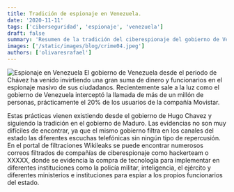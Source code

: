 ```yaml
---
title: Tradición de espionaje en Venezuela.
date: '2020-11-11'
tags: ['ciberseguridad', 'espionaje', 'venezuela']
draft: false
summary: 'Resumen de la tradición del ciberespionaje del gobierno de Venezuela.'
images: ['/static/images/blog/crime04.jpeg']
authors: ['olivaresrafael']
---
```


![Espionaje en Venezuela](/static/images/blog/crime04.jpeg)
El gobierno de Venezuela desde el periodo de Chávez ha venido invirtiendo una gran suma de dinero y funcionarios en el espionaje masivo de sus ciudadanos. Recientemente sale a la luz como el gobierno de Venezuela interceptó la llamada de más de un millón de personas, prácticamente el 20% de los usuarios de la compañía Movistar.

Estas prácticas vienen existiendo desde el gobierno de Hugo Chavez y siguiendo la tradición en el gobierno de Maduro. Las evidencias no son muy difíciles de encontrar, ya que el mismo gobierno filtra en los canales del estado las diferentes escuchas telefónicas sin ningún tipo de repercusión. En el portal de filtraciones Wikileaks se puede encontrar numerosos correos filtrados de compañías de ciberespionaje como hackerteam o XXXXX, donde se evidencia la compra de tecnología para implementar en diferentes instituciones como la policía militar, inteligencia, el ejército y diferentes ministerios e instituciones para espiar a los propios funcionarios del estado.
